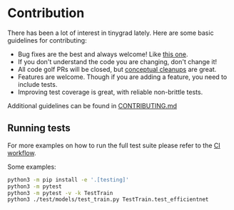 # Contribution

There has been a lot of interest in tinygrad lately. Here are some basic guidelines for contributing:

- Bug fixes are the best and always welcome! Like [this one](https://github.com/tinygrad/tinygrad/pull/421/files).
- If you don't understand the code you are changing, don't change it!
- All code golf PRs will be closed, but [conceptual cleanups](https://github.com/tinygrad/tinygrad/pull/372/files) are great.
- Features are welcome. Though if you are adding a feature, you need to include tests.
- Improving test coverage is great, with reliable non-brittle tests. 

Additional guidelines can be found in [CONTRIBUTING.md](https://github.com/tinygrad/tinygrad/blob/master/CONTRIBUTING.md)

## Running tests

For more examples on how to run the full test suite please refer to the [CI workflow](https://github.com/tinygrad/tinygrad/blob/master/.github/workflows/test.yml).

Some examples:

```bash
python3 -m pip install -e '.[testing]'
python3 -m pytest
python3 -m pytest -v -k TestTrain
python3 ./test/models/test_train.py TestTrain.test_efficientnet
```